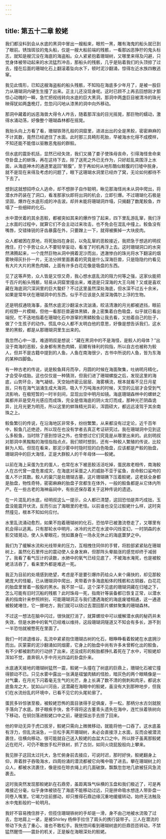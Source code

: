 ```yaml
---
---
---
```

title: 第五十二章 鲛姥
---




我们都没料到会从水底的黑洞中冒出一艘船来，眼煎一黑，雕有海鬼的船头就已到了眼前。锈蚀斑驳的鬼头船，仅是一艘大船前端的残骸，一看那凶恶狰狞的鬼头标志，就知是艘沉没在海底的海盗船。众人紧紧抱着珊瑚树，又哪里来得及闪避，只觉身体被带动起来的水流猛烈冲击，那船头的残骸，几乎是贴着我们的头顶掠了过去，撞在后面的珊瑚化石上翻滚着坠向水下，顿时泥沙翻涌，惊得左近水族四散逃窜。

我见此情形，已知这艘海盗船的船头残骸，不知陷在海底多少年月了，是被一股巨力从珊瑚洞内硬生生撞了出来。正主儿还没现身呢。这时已顾不上再去回想刚才那惊心动魄的一瞬，急忙把视线转向水底的巨大黑洞，那洞中两盏巨目被清冷的珠光映得犹如两盏桅灯，忽忽闪闪地从漆黑的洞中向外移动。

那洞中藏着的凶恶海兽大得令人咋舌，随着那浑浊的目光摇晃，那巨物的蠕动，激得水涌动荡，好像整个珊瑚森林都在摇晃。

我抬头向上方看了看，珊瑚铁筛孔般的洞窟里，进进出出的全是黑鲛，密密麻麻的不计其数，竟然已经遮住了水面。此时那三具畸形死胎，早被海水化得不成模样，不知还能不能借以驱散恶鬼般的群鲛。

但水底的震卦机括，显然已经失效，我们又捅了娄子使珠母丧命，引得海怪舍命来夺卦盘上的蚌珠，再在这待下去，除了送死之外已无作为，只好趁乱突围浮上水面，从海底神木的通道里返回“鲸腹”，至于再如何从地形酷似鲸腹的归墟中脱身，就不是现在来得及考虑的问题了，眼下这珊瑚水洞里已经炸了窝，无论如何都待不下去了。

想到这就想招呼众人逃命，却不想胖子自作聪明，瞅见那海怪尚未从洞中爬出，将潜水炸药装在了洞口，看准那家伙即将出洞的机会，立即引爆。不过珊瑚化石极是坚固，爆炸在水底形成的冲击波。却并未能将珊瑚洞炸塌，只揭翻了数尾鲛鱼，炸塌了一些细碎的化石。

水中潜伏着的其余恶鲛，都被突如其来的爆炸惊了起来，四下里乱游乱窜，我们浮上水面的过程中，就算它们不会主动过来攻击，也不免会在混乱中撞上。鲛鱼没有嘴唇，交错锋锐的牙齿暴露在外，只要蹭上一下，就得被撕掉一大块皮肉。

众人都被困在原地，将死胎挡在身前，以免乱窜的恶鲛接近，我把急于想逃的明叔拽住，打个手势让众人不要轻举妄动，看准了时机再浮上去。这时珊瑚洞口的水突然沸腾起来，一个庞然巨物从洞中拥着泥沙而出，透澈惨白的珠光将水下翻滚的烟雾映得灰扑扑一片，无法分辨里面裹着的究竟是什么深海巨兽，只是隐隐约约看见有大片大片的黑色肉鳞，上面有许多白花花像是吸盘的东西。

见了这等声势，众人皆是又惊又奇，我心想水底乱流的阻力何等之强，这家伙能把千百斤的船头残骸，轻易从洞窟里撞出来，难道是只深海的大王乌贼？又或是喜欢藏在海底洞穴深涧里的巨大螯虾？不过这里虽然深处海底，但水深不过五十余米，如果是常年伏在珊瑚洞中的东西，似乎不应该是久居深海偶尔上浮的生物。

还是明叔通晓海事，虽然水底泥沙翻滚水流汹涌，皎洁清澈的月光都被遮挡，眼前的视野一片模糊，但他一看那巨兽遍体黑鳞，身上密集着白色吸盘，似乎就已看出端倪，忙不迭地指着在珊瑚化石中游窜的黑鳞鲛鱼让我去看，又拍着自己的肚子，做了个生孩子的动作。慌乱中众人都不太明白他的意思，好像是想告诉我们，这水里的黑鲛，都是从那珊瑚洞里生出来的。

我忽然心中一凛，难道明叔是想说：“藏在黑洞中的不是海怪，是鲛人的母体？”出没于南海的恶鲛，全身都有黑色肉鳞，前鳍有锋利的钩指，所以自古也被称为鲛人，但并不是古籍中提到的人鱼，人鱼在南海很少，古书中所说的人鱼，皆为东海的某种四脚鱼。

有一种古老的传说，说是鲛鱼拜月而孕，月圆的时候在海面聚集，吐纳明月精化，才会受孕成胎。这也仅仅是一种猜测，但我们进了珊瑚螺旋之后，发现这里的海底，山势环合，海气凝结，天空始终密云层层、海雾横流，根本就看不见日月星辰，只有在海气汹涌生成大海洞，吸入千万吨海水的时候，天空的云层才会受到气流影响，在极短暂的一时半刻间，显现出空中明月如镜。海底珊瑚森林中的螺蚌之属都并非是受月光感应而成珠，完全是借海底的阴火龙灯而成，那种光芒阴森诡异，比月光更为明亮，所以这里的蚌珠精光异彩，浑圆硕大，都远远凌驾于其余南珠之上。

鲛鱼繁衍的传说，在沿海地区非常多，纷纷繁繁，从来都没有过定论，近千百年中，鲛鱼几近绝迹，所以现在也没有学者去真正考证研究过。我在珊瑚洞中见到这么多鲛鱼，当时除了感到惊讶之外，也曾想过它们究竟是从哪里出来的。此刻明叔对那洞中黑黢黢的海怪指指点点，我们顿时想到，还有一种鲛人繁殖的传说，比较鲜为人知。但现在看来，那泥沙雾中时隐时现的白色吸盘，应该都是产鲛的胎盘，珊瑚洞中的巨大海怪，正是大群鲛人的千年母体——鲛姥。

以前在海上采蛋为生的蛋人，也常在水下被恶鲛活活吃掉，蛋民故老相传，南海鲛人在古代曾一度危害成灾，在海底对采蛋之人的威胁不亚于鲨鱼，丧命鲛口鲨吻的蛋人不计其数。鲛人的巢穴是处珊瑚古墓，这片珊瑚礁下压着鲛姥，这老妖全身都是胎盘，物性奇特，密密麻麻的胎盘子宫都生在体外，一般的鲛鱼都是从它体内所产。在一些古老的海神庙祠中，有些还保存着关于这种传说的遗迹。

在一片混乱的水底，经明叔这么一提示，众人都已清楚，这回恐怕是弄巧成拙，玉盘没能震开伏流，反而引出了海眼里的老怪。以前谁也没见过鲛姥什么样，这时突然撞见，根本不知如何应付。

水里乱流涌动愈烈，如果不抱着珊瑚树的化石，恐怕早已被激流卷走了，又哪里有机会得以逃离。只有那轮水中明月，冰冷的光芒在水波中闪烁变幻，一时阴森的水影交错晃动，使人头晕眼花，恍如置身在一场永无休止的海底噩梦之中。

我们为了缓解水流和光线带来的压力，互相拽住同伴的手臂，将脸部紧紧贴在珊瑚树上，虽然化石里传出的震动使人全身发麻，但那阵头晕脑涨的感觉却终于减弱了。我看了看气压计的读数，水肺中的氧气已经见底了，不被海水淹死，也是被鲛姥活活吞了，看来里外都是难逃一死。

我正为目前的处境感到绝望，考虑是不是要引爆炸药给众人来个痛快的，却见那鲛姥庞大的怪躯，已从珊瑚洞中爬出，夹带着许多海底船体的残骸和古铜器，白花花的胎盘里冒着一股股的黑水。我不禁一征，这个深不见底的珊瑚洞藏在归墟之下，怎么可能有旧时沉船的残骸？此时珠母一死，指南针等装备都已恢复正常，以潜水表的指南针来参照辨别，可能珊瑚洞正与我们遭遇海蛇的海底废墟相通，这一通道被鲛姥堵住，它一挪地方，我们就可以绕过去潜回那片螺蚌聚集的珊瑚森林。

不过这一想法在脑中闪过，很快就打消了，就算螺坟中可以缓解潜水病的秘药并未失效，但是水肺中的氧气已经难以维持，这段珊瑚洞隧道又不知会有多长，游不到一半恐怕就被憋死在里面了。

我们一时进退维谷，乱流中紧紧抱住珊瑚古树的化石，眼睁睁看着鲛姥在水底拥沙而出。灰蒙蒙的泥沙翻涌如同烟雾，它身上的胎盘中尚有许多未曾孵化出的鲛鱼，有不少都被剧烈的行动挤了出来，还没成形的鲛胎都挣扎着死在了水中，可鲛姥却浑如不觉，直奔铜人手中月光四溢的卦盘扑来。

水底通天接地的珊瑚树猛然一震，鲛姥一头撞在了树底的巨鼎上，珊瑚化石被它撞得颤动不已。只见水雾中露出一张满是褶皱肉鳞的怪脸，暗灰色的两个眼睛像是一对气囊，在月光下闪着毫无生气的光芒，身上长满了数不清的倒刺和肉牙。都说水底鱼龙之大，犹如山川河岳，这潜藏在海眼中的鲛姥，虽没有大到那种地步，但我们在水流纷乱的环境中，已看不见它的头尾轮廓了。

蛋民多铃惊骇至极，被鲛姥恐怖的面目骇得手足俱废，手一松，那柄分水古剑就脱手落向了水底。胖子眼疾手快，舍不得将这古董青头遗失在海中，连忙扶着铁树向下移动，在铜剑落进鲛姥口中之前，硬是探出手去捞了回来。

他的举动无异于虎口拔牙，鲛姥只需向上微微移动，就能将他一口吞了。这水底虽有浮力，但乱流湍急，一旦松手离开珊瑚树，未必会直接浮上水面，反而会被潜流裹住，往横向移动，很可能就自己送入鲛姥的血盆大口之中。所以胖子虽离那鲛姥近在咫尺，可仍不敢放手松开铁树，抓了古剑，如同火烧屁股般向上攀来。

我见胖子这回太过托大，急忙俯身前去接应，可说时迟，那时好快，鲛姥翻身上仰，奔着胖子吞吸海水，四周纷涌的潜流都被它向嘴中吸了进去。攀在珊瑚树上的众人，都被水流裹住，像是挂在晾衣绳上的几面破旗，飘飘忽忽地几欲被狂风急流裹去。

这时我突然发现那鲛姥趴在石鼎旁，虽距离珠气纵横的玉盘和我们极近了，可是再难接近分毫，似乎身体被锁在了海底不能移动过远，只是拼命吸水想连人带卦盘一同卷入嘴里。它竭力往前挪动，却只推得石鼎边缘沉重地缓缓转动，始终无法触及水中鬼影般的一轮明月。

我好不容易拽住胖子，但揽住珊瑚铁树的手却是一滑，身不由己地被水流吸了过去，忽地肩上一紧，是被Shirley 杨伸手拉住了肩头的携行袋带子。三人在潜流的带动下失去了重心，谁也不敢松手。我恍惚间看到珊瑚树底的巨鼎匝匝转动，不禁猛然醒悟——震卦的机关，正是躲在海眼深处的鲛姥。